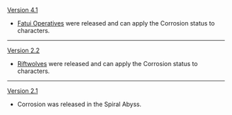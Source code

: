 {{Change History/Header}}
[[Version 4.1]]
* [[Fatui Operative]]s were released and can apply the Corrosion status to characters.
----
[[Version 2.2]]
* [[Riftwolves]] were released and can apply the Corrosion status to characters.
----
[[Version 2.1]]
* Corrosion was released in the Spiral Abyss.